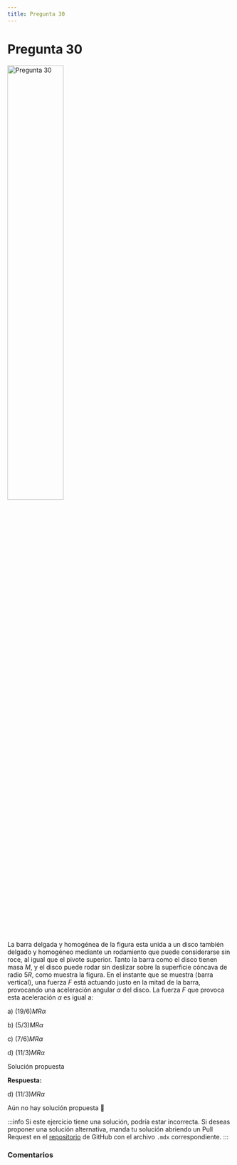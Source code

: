 ```yaml
---
title: Pregunta 30
---
```



# Pregunta 30

<Image
  src="science/dynamics/exercises/2018-1/p30/image.png"
  alt="Pregunta 30"
  width="50%"
/>

La barra delgada y homogénea de la figura esta unida a un disco también delgado y homogéneo mediante un rodamiento que puede considerarse sin roce, al igual que el pivote superior. Tanto la barra como el disco tienen masa $M$, y el disco puede rodar sin deslizar sobre la superficie cóncava de radio $5R$, como muestra la figura. En el instante que se muestra (barra vertical), una fuerza $F$ está actuando justo en la mitad de la barra, provocando una aceleración angular $\alpha$ del disco. La fuerza $F$ que provoca esta aceleración $\alpha$ es igual a:

a) $(19 / 6) MR \alpha$

b) $(5 / 3) MR \alpha$

c) $(7 / 6) MR \alpha$

d) $(11 / 3) MR \alpha$

<MDXDetails>
<summary>Solución propuesta</summary>

<div className="exercise">

**Respuesta:**

d) $(11 / 3) MR \alpha$

Aún no hay solución propuesta 🥲
</div>

:::info
Si este ejercicio tiene una solución, podría estar incorrecta. Si deseas proponer una solución alternativa, manda tu solución abriendo
un Pull Request en el [repositorio](https://github.com/crow-rojas/apuntes-fundamentals/pulls) de GitHub con el archivo
`.mdx` correspondiente.
:::

</MDXDetails>

### Comentarios

<Disqus
  url="https://crow-rojas.github.io/apuntes-fundamentals/docs/science/dynamics/exercises/2018-1/p30"
  identifier="docs/science/dynamics/exercises/2018-1/p30"
  title="2018-1 Dinámica - Pregunta 30"
/>
